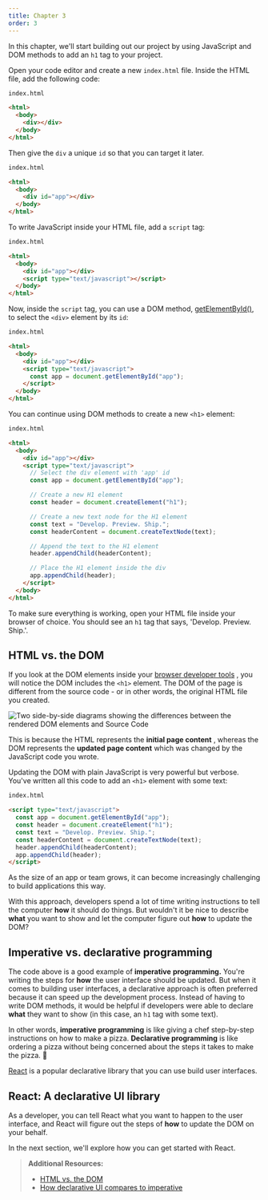 ```yaml
---
title: Chapter 3
order: 3
---
```


In this chapter, we'll start building out our project by using JavaScript and
DOM methods to add an `h1` tag to your project.

Open your code editor and create a new `index.html` file. Inside the HTML
file, add the following code:

```html
index.html

<html>
  <body>
    <div></div>
  </body>
</html>
```

Then give the `div` a unique `id` so that you can target it later.

```html
index.html

<html>
  <body>
    <div id="app"></div>
  </body>
</html>
```

To write JavaScript inside your HTML file, add a `script` tag:

```html
index.html

<html>
  <body>
    <div id="app"></div>
    <script type="text/javascript"></script>
  </body>
</html>
```


Now, inside the `script` tag, you can use a DOM method,
[getElementById()](https://developer.mozilla.org/en-US/docs/Web/API/Document/getElementById), to select the `<div>` element by its
`id`:

```html
index.html

<html>
  <body>
    <div id="app"></div>
    <script type="text/javascript">
      const app = document.getElementById("app");
    </script>
  </body>
</html>
```

You can continue using DOM methods to create a new `<h1>` element:

```html
index.html

<html>
  <body>
    <div id="app"></div>
    <script type="text/javascript">
      // Select the div element with 'app' id
      const app = document.getElementById("app");

      // Create a new H1 element
      const header = document.createElement("h1");

      // Create a new text node for the H1 element
      const text = "Develop. Preview. Ship.";
      const headerContent = document.createTextNode(text);

      // Append the text to the H1 element
      header.appendChild(headerContent);

      // Place the H1 element inside the div
      app.appendChild(header);
    </script>
  </body>
</html>
```

To make sure everything is working, open your HTML file inside your browser of
choice. You should see an `h1` tag that says, 'Develop. Preview. Ship.'.

## HTML vs. the DOM

If you look at the DOM elements inside your [browser developer tools](https://developer.mozilla.org/docs/Learn/Common_questions/Tools_and_setup/What_are_browser_developer_tools) ,
you will notice the DOM includes the `<h1>` element. The DOM of the page is
different from the source code - or in other words, the original HTML file you
created.

![Two side-by-side diagrams showing the differences between the rendered DOM elements and Source Code](/assets/learn-dom-and-source.webp)


This is because the HTML represents the **initial page content** , whereas the
DOM represents the **updated page content** which was changed by the
JavaScript code you wrote.

Updating the DOM with plain JavaScript is very powerful but verbose. You've
written all this code to add an `<h1>` element with some text:

```html
index.html

<script type="text/javascript">
  const app = document.getElementById("app");
  const header = document.createElement("h1");
  const text = "Develop. Preview. Ship.";
  const headerContent = document.createTextNode(text);
  header.appendChild(headerContent);
  app.appendChild(header);
</script>
```

As the size of an app or team grows, it can become increasingly challenging to
build applications this way.

With this approach, developers spend a lot of time writing instructions to
tell the computer **how** it should do things. But wouldn't it be nice to
describe **what** you want to show and let the computer figure out **how** to
update the DOM?

## Imperative vs. declarative programming

The code above is a good example of **imperative** **programming.** You're
writing the steps for **how** the user interface should be updated. But when
it comes to building user interfaces, a declarative approach is often
preferred because it can speed up the development process. Instead of having
to write DOM methods, it would be helpful if developers were able to declare
**what** they want to show (in this case, an `h1` tag with some text).

In other words, **imperative programming** is like giving a chef step-by-step
instructions on how to make a pizza. **Declarative programming** is like
ordering a pizza without being concerned about the steps it takes to make the
pizza. 🍕

[React](https://react.dev/) is a popular declarative library that you can use
build user interfaces.



## React: A declarative UI library

As a developer, you can tell React what you want to happen to the user
interface, and React will figure out the steps of **how** to update the DOM on
your behalf.

In the next section, we'll explore how you can get started with React.

> **Additional Resources:**
>
> - [HTML vs. the DOM](https://developer.chrome.com/docs/devtools/dom/#appendix)
> - [How declarative UI compares to imperative](https://react.dev/learn/reacting-to-input-with-state#how-declarative-ui-compares-to-imperative)
